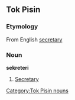 ==Tok Pisin==
===Etymology===
From English [[secretary]]

===Noun===
'''sekreteri'''
#[[secretary|Secretary]]

[[Category:Tok Pisin nouns]]